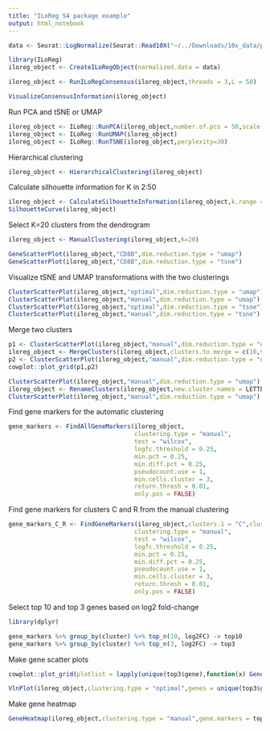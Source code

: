 ```yaml
---
title: "ILoReg S4 package example"
output: html_notebook
---
```




```r
data <- Seurat::LogNormalize(Seurat::Read10X("~/../Downloads/10x_data/pbmc3k/filtered_gene_bc_matrices_GRCh37.p13/hg19/"))
```


```r
library(ILoReg)
iloreg_object <- CreateILoRegObject(normalized.data = data)
```


```r
iloreg_object <- RunILoRegConsensus(iloreg_object,threads = 3,L = 50)
```


```r
VisualizeConsensusInformation(iloreg_object)
```

Run PCA and tSNE or UMAP
```r
iloreg_object <- ILoReg::RunPCA(iloreg_object,number.of.pcs = 50,scale = FALSE)
iloreg_object <- ILoReg::RunUMAP(iloreg_object)
iloreg_object <- ILoReg::RunTSNE(iloreg_object,perplexity=30)
```


Hierarchical clustering
```r
iloreg_object <- HierarchicalClustering(iloreg_object)
```


Calculate silhouette information for K in 2:50
```r
iloreg_object <- CalculateSilhouetteInformation(iloreg_object,k.range = 2:50)
SilhouetteCurve(iloreg_object)
```

Select K=20 clusters from the dendrogram
```r
iloreg_object <- ManualClustering(iloreg_object,K=20)
```




```r
GeneScatterPlot(iloreg_object,"CD8B",dim.reduction.type = "umap")
GeneScatterPlot(iloreg_object,"CD8B",dim.reduction.type = "tsne")
```

Visualize tSNE and UMAP transformations with the two clusterings
```r
ClusterScatterPlot(iloreg_object,"optimal",dim.reduction.type = "umap")
ClusterScatterPlot(iloreg_object,"manual",dim.reduction.type = "umap")
ClusterScatterPlot(iloreg_object,"optimal",dim.reduction.type = "tsne")
ClusterScatterPlot(iloreg_object,"manual",dim.reduction.type = "tsne")
```

Merge two clusters
```r
p1 <- ClusterScatterPlot(iloreg_object,"manual",dim.reduction.type = "umap",return.plot = T)+ggplot2::ggtitle("Before merging 10 and 9")
iloreg_object <- MergeClusters(iloreg_object,clusters.to.merge = c(10,9))
p2 <- ClusterScatterPlot(iloreg_object,"manual",dim.reduction.type = "umap",return.plot = T)+ggplot2::ggtitle("After merging 10 and 9")
cowplot::plot_grid(p1,p2)
```


```r
ClusterScatterPlot(iloreg_object,"manual",dim.reduction.type = "umap")
iloreg_object <- RenameClusters(iloreg_object,new.cluster.names = LETTERS[1:iloreg_object@K.manual])
ClusterScatterPlot(iloreg_object,"manual",dim.reduction.type = "umap")
```

Find gene markers for the automatic clustering
```r

gene_markers <- FindAllGeneMarkers(iloreg_object,
                                   clustering.type = "manual",
                                   test = "wilcox",
                                   logfc.threshold = 0.25,
                                   min.pct = 0.25,
                                   min.diff.pct = 0.25,
                                   pseudocount.use = 1,
                                   min.cells.cluster = 3,
                                   return.thresh = 0.01,
                                   only.pos = FALSE)

```

Find gene markers for clusters C and R from the manual clustering
```r

gene_markers_C_R <- FindGeneMarkers(iloreg_object,clusters.1 = "C",clusters.2 = "R",
                                   clustering.type = "manual",
                                   test = "wilcox",
                                   logfc.threshold = 0.25,
                                   min.pct = 0.25,
                                   min.diff.pct = 0.25,
                                   pseudocount.use = 1,
                                   min.cells.cluster = 3,
                                   return.thresh = 0.01,
                                   only.pos = FALSE)

```


Select top 10 and top 3 genes based on log2 fold-change
```r
library(dplyr)

gene_markers %>% group_by(cluster) %>% top_n(10, log2FC) -> top10
gene_markers %>% group_by(cluster) %>% top_n(3, log2FC) -> top3
```


Make gene scatter plots
```r
cowplot::plot_grid(plotlist = lapply(unique(top3$gene),function(x) GeneScatterPlot(iloreg_object,x,dim.reduction.type = "umap",return.plot = T)))
```


```r
VlnPlot(iloreg_object,clustering.type = "optimal",genes = unique(top3$gene))
```

Make gene heatmap
```r
GeneHeatmap(iloreg_object,clustering.type = "manual",gene.markers = top10)

```

